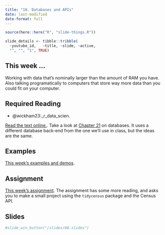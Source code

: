 ```yaml
---
title: "10. Databases and APIs"
date: last-modified
date-format: full
---
```


```r
source(here::here("R", "slide-things.R"))

slide_details <- tibble::tribble(
  ~youtube_id,   ~title, ~slide, ~active,
  "", "", "1", TRUE)

```

## This week ...

Working with data that's nominally larger than the amount of RAM you have. Also talking programatically to computers that store way more data than you could fit on your computer.

## Required Reading

- @wickham23:_r_data_scien.

[Read the text online.](https://r4ds.hadley.nz/). Take a look at [Chapter 21](https://r4ds.hadley.nz/databases) on databases. It uses a different database back-end from the one we'll use in class, but the ideas are the same.

## Examples

[This week's examples and demos](/example/10-example-databases.qmd).

## Assignment

[This week's assignment](/assignment/10-assignment-databases.qmd). The assignment has some more reading, and asks you to make a small project using the `tidycensus` package and the Census API.

## Slides

<script type="application/javascript">

function resizeIFrameToFitContent( iFrame ) {

   iFrame.width  = document.getElementById("quarto-document-content").clientWidth;
   iFrame.height  = (document.getElementById("quarto-document-content").clientWidth * 0.5625)
}

window.addEventListener('DOMContentLoaded', function(e) {

    var iFrame = document.getElementById( 'quartoframe' );
    resizeIFrameToFitContent( iFrame );
    } );

</script>

<!--iframe class="slide-deck" id="quartoframe" src="../slides/08-slides.html"></iframe-->

```r
#slide_win_button("/slides/08-slides")
```
